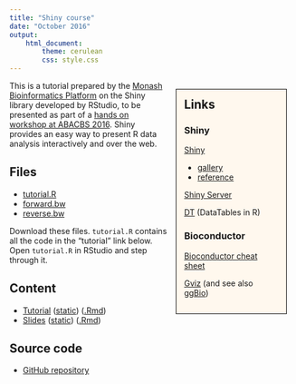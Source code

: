 ```yaml
---
title: "Shiny course"
date: "October 2016"
output:
    html_document:
        theme: cerulean
        css: style.css
---
```


<div style="float: right; width: 33%; margin: 1em; padding: 1em; border: solid 1px #000; background: #fff8ee;">
<h2 style="margin-top: 0">Links</h2>

### Shiny

[Shiny](http://shiny.rstudio.com/)

 * [gallery](http://shiny.rstudio.com/gallery/)
 * [reference](http://shiny.rstudio.com/reference/shiny/latest/)

[Shiny Server](https://www.rstudio.com/products/shiny/download-server/)

[DT](https://rstudio.github.io/DT/) (DataTables in R)

### Bioconductor

[Bioconductor cheat sheet](https://github.com/mikelove/bioc-refcard)

[Gviz](https://bioconductor.org/packages/release/bioc/html/Gviz.html) (and see also [ggBio](https://bioconductor.org/packages/release/bioc/html/ggbio.html))
</div>

This is a tutorial prepared by the [Monash Bioinformatics Platform](http://bioinformatics.erc.monash.edu/) on the Shiny library developed by RStudio, to be presented as part of a [hands on workshop at ABACBS 2016](http://www.abacbs.org/biocasia2016workshop/). Shiny provides an easy way to present R data analysis interactively and over the web.

## Files

* [tutorial.R](tutorial.R) 
* [forward.bw](forward.bw) 
* [reverse.bw](reverse.bw) 

Download these files. `tutorial.R` contains all the code in the "tutorial" link below. Open `tutorial.R` in RStudio and step through it.

## Content

* [Tutorial](biotraining.erc.monash.edu:3838/chaos/tutorial) ([static](tutorial.html)) ([.Rmd](tutorial.Rmd))
* [Slides](biotraining.erc.monash.edu:3838/chaos/slides) ([static](slides.html)) ([.Rmd](slides.Rmd))

## Source code

* [GitHub repository](https://github.com/MonashBioinformaticsPlatform/2016-11-03-r-shiny)
